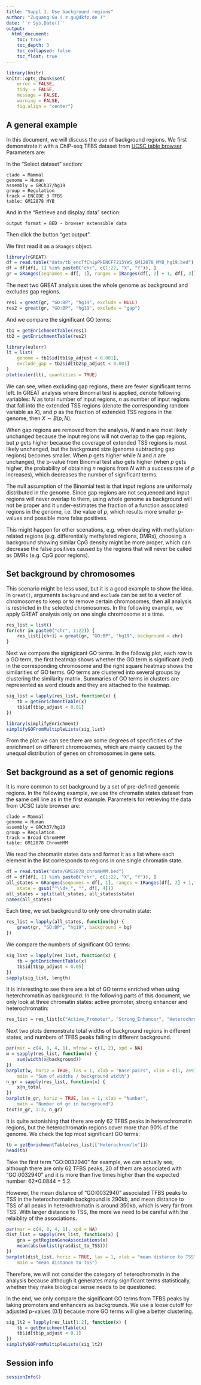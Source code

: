 ```yaml
---
title: "Suppl 1. Use background regions"
author: "Zuguang Gu ( z.gu@dkfz.de )"
date: '`r Sys.Date()`'
output:
  html_document:
    toc: true
    toc_depth: 3
    toc_collapsed: false
    toc_float: true
---
```


```r
library(knitr)
knitr::opts_chunk$set(
    error = FALSE,
    tidy  = FALSE,
    message = FALSE,
    warning = FALSE,
    fig.align = "center")
```

## A general example

In this document, we will discuss the use of background regions. We first demonstrate it
with a ChIP-seq TFBS dataset from [UCSC table browser](https://genome.ucsc.edu/cgi-bin/hgTables). Parameters are:

In the "Select dataset" section:

```
clade = Mammal
genome = Human
assembly = GRCh37/hg19
group = Regulation
track = ENCODE 3 TFBS
table: GM12878 MYB
```

And in the "Retrieve and display data" section:

```
output format = BED - browser extensible data
```

Then click the button "get output".


We first read it as a `GRanges` object.

```r
library(rGREAT)
df = read.table("data/tb_encTfChipPkENCFF215YWS_GM12878_MYB_hg19.bed")
df = df[df[, 1] %in% paste0("chr", c(1:22, "X", "Y")), ]
gr = GRanges(seqnames = df[, 1], ranges = IRanges(df[, 2] + 1, df[, 3]))
```

The next two GREAT analysis uses the whole genome as background and excludes gap regions.

```r
res1 = great(gr, "GO:BP", "hg19", exclude = NULL)
res2 = great(gr, "GO:BP", "hg19", exclude = "gap")
```

And we compare the significant GO terms:

```r
tb1 = getEnrichmentTable(res1)
tb2 = getEnrichmentTable(res2)

library(eulerr)
lt = list(
    genome = tb1$id[tb1$p_adjust < 0.001],
    exclude_gap = tb2$id[tb2$p_adjust < 0.001]
)
plot(euler(lt), quantities = TRUE)
```

We can see, when excluding gap regions, there are fewer significant terms left. In GREAT analysis where
Binomial test is applied, denote following variables: $N$ as total number of input regions, $n$ as number
of input regions that fall into the extended TSS regions (denote the corresponding random variable as $X$), and $p$ as the fraction of extended TSS regions in the genome,
then $X \sim B(p, N)$.

When gap regions are removed from the analysis, $N$ and $n$ are most likely unchanged because the input regions 
will not overlap to the gap regions, but $p$ gets higher because the coverage of extended TSS regions is most likely
unchanged, but the background size (genome subtracting gap regions) becomes smaller. When $p$ gets higher while $N$ and $n$ are unchanged,
the p-value from Binomial test also gets higher (when $p$ gets higher, the probability of obtaining $n$ regions from $N$ with a success rate of $p$ increases), which decreases the number of significant terms.

The null assumption of the Binomial test is that input regions are uniformaly distributed in the genome.
Since gap regions are not sequenced and input regions will
never overlap to them, using whole genome as background will not be proper and it under-estimates the fraction
of a function associated regions in the genome, i.e. the value of $p$, which results more smaller
p-values and possible more false positives.

This might happen for other scenations, e.g. when dealing with methylation-related regions (e.g. differentially methylated
regions, DMRs), choosing a background showing similar CpG density might be more proper, which can decrease the false positives caused
by the regions that will never be called as DMRs (e.g. CpG poor regions).


## Set background by chromosomes

This scenario might be less used, but it is a good example to show the idea. In `great()`, arguments `background`
and `exclude` can be set to a vector of chromosomes to keep or to remove certain chromosomes, then all analysis 
is restricted in the selected chromosomes. In the following example, we apply GREAT analysis only on one single chromosome at a time.


```r
res_list = list()
for(chr in paste0("chr", 1:22)) {
    res_list[[chr]] = great(gr, "GO:BP", "hg19", background = chr)
}
```


Next we compare the signigicant GO terms. In the followig plot, each row is a GO term, the first heatmap shows whether 
the GO term is significant (red) in the corresponding chromosome and the right square heatmap shows the similarities of GO terms. GO terms are clustered
into several groups by clustering the similarity matrix. Summaries of GO terms in clusters are represented
as word clouds and they are attached to the heatmap.

```r
sig_list = lapply(res_list, function(x) {
    tb = getEnrichmentTable(x)
    tb$id[tb$p_adjust < 0.01]
})

library(simplifyEnrichment)
simplifyGOFromMultipleLists(sig_list)
```

From the plot we can see there are some degrees of specificities of the enrichment on different chromosomes, which are mainly caused by
the unequal distribution of genes on chromosomes in gene sets.

## Set background as a set of genomic regions

It is more common to set background by a set of pre-defined genomic regions. In the following example,
we use the chromatin states dataset from the same cell line as in the first example. Parameters for retrieving
the data from UCSC table browser are:

```
clade = Mammal
genome = Human
assembly = GRCh37/hg19
group = Regulation
track = Broad ChromHMM
table: GM12878 ChromHMM
```

We read the chromatin states data and format it as a list where each element in the list
corresponds to regions in one single chromatin state.

```r
df = read.table("data/GM12878_chromHMM.bed")
df = df[df[, 1] %in% paste0("chr", c(1:22, "X", "Y")), ]
all_states = GRanges(seqnames = df[, 1], ranges = IRanges(df[, 2] + 1, df[, 3]), 
    state = gsub("^\\d+_", "", df[, 4]))
all_states = split(all_states, all_states$state)
names(all_states)
```

Each time, we set background to only one chromatin state:

```r
res_list = lapply(all_states, function(bg) {
    great(gr, "GO:BP", "hg19", background = bg)
})
```

We compare the numbers of significant GO terms:

```r
sig_list = lapply(res_list, function(x) {
    tb = getEnrichmentTable(x)
    tb$id[tb$p_adjust < 0.05]
})
sapply(sig_list, length)
```

It is interesting to see there are a lot of GO terms enriched when using heterchromatin as background.
In the following parts of this document, we only look at three chromatin states: active promoter, strong enhancer and heterochromatin:

```r
res_list = res_list[c("Active_Promoter", "Strong_Enhancer", "Heterochrom/lo")]
```

Next two plots demonstrate total widths of background regions in different states, and numbers of TFBS peaks falling in different background.

```r
par(mar = c(4, 8, 4, 1), mfrow = c(1, 2), xpd = NA)
w = sapply(res_list, function(x) {
    sum(width(x@background))
})
barplot(w, horiz = TRUE, las = 1, xlab = "Base pairs", xlim = c(1, 2e9),
    main = "Sum of widths / background width")
n_gr = sapply(res_list, function(x) {
    x@n_total
})
barplot(n_gr, horiz = TRUE, las = 1, xlab = "Number",
    main = "Number of gr in background")
text(n_gr, 1:3, n_gr)
```

It is quite astonishing that there are only 62 TFBS peaks in heterochromatin regions, but the heterochromatin regions cover more
than 90% of the genome. We check the top most significant GO terms:

```r
tb = getEnrichmentTable(res_list[["Heterochrom/lo"]])
head(tb)
```

Take the first term "GO:0032940" for example, we can actually see, although there are only 62
TFBS peaks, 20 of them are associated with "GO:0032940" and it is more than five times higher than the expected number:
62\*0.0844 = 5.2.

However, the mean distance of "GO:0032940" associated TFBS peaks to TSS in the
heterochormatin background is 290kb, and mean distance to TSS of all peaks in
heterochromatin is around 350kb, which is very far from TSS. With larger
distance to TSS, the more we need to be careful with the relaiblity of the
associations.

```r
par(mar = c(4, 8, 4, 1), xpd = NA)
dist_list = sapply(res_list, function(x) {
    gra = getRegionGeneAssociations(x)
    mean(abs(unlist(gra$dist_to_TSS)))
})
barplot(dist_list, horiz = TRUE, las = 1, xlab = "mean distance to TSS",
    main = "mean distance to TSS")
```

Therefore, we will not consider the category of heterochromatin in the analysis 
because although it generates many significant terms statistically, whether they 
make biological sense needs to be questioned.

In the end, we only compare the significant GO terms from TFBS peaks by taking promoters and enhancers as backgrounds.
We use a loose cutoff for adjusted p-values (0.1) because more GO terms will give a better clustering.

```r
sig_lt2 = lapply(res_list[1:2], function(x) {
    tb = getEnrichmentTable(x)
    tb$id[tb$p_adjust < 0.1]
})
simplifyGOFromMultipleLists(sig_lt2)
```

## Session info

```r
sessionInfo()
```

